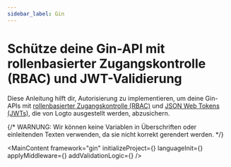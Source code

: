 ```yaml
---
sidebar_label: Gin
---
```




# Schütze deine Gin-API mit rollenbasierter Zugangskontrolle (RBAC) und JWT-Validierung

Diese Anleitung hilft dir, Autorisierung zu implementieren, um deine Gin-APIs mit [rollenbasierter Zugangskontrolle (RBAC)](/authorization/role-based-access-control) und [JSON Web Tokens (JWTs)](https://auth.wiki/jwt), die von Logto ausgestellt werden, abzusichern.

{/* WARNUNG: Wir können keine Variablen in Überschriften oder einleitenden Texten verwenden, da sie nicht korrekt gerendert werden. */}

<MainContent
  framework="gin"
  initializeProject={<InitProject />}
  languageInit={<Init />}
  applyMiddleware={<ApplyMiddleware />}
  addValidationLogic={<AddValidationLogic framework="gin" />}
/>
